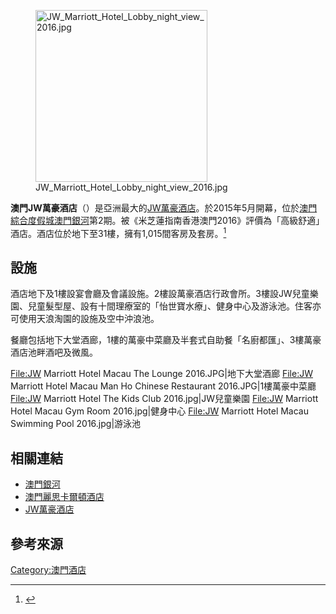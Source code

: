{{Infobox hotel
| hotel_name =澳門JW萬豪酒店<br>JW Marriott Hotel Macau
| image              = File:Galaxy Macau Hotel Phase 2 201606.jpg
| image_width        =
| caption            = 澳門JW萬豪酒店
| logo               = JW Marriott Macau logo.svg
| location           = {{MAC}}[[氹仔|氹仔]][[望德聖母灣大馬路|望德聖母灣大馬路]]
| coordinates        =
| opening_date       = 2015年5月
| stars              = [[五星級|五星級]]
| closing_date       =
| developer          = 
| operator           =[[萬豪酒店集團|萬豪酒店集團]]
| owner              =
| number_of_restaurants = 2
| number_of_rooms    = 1,015間
| number_of_suites   = 
| floor_area         =
| floors             = 地下-31樓
| parking            =
| website            =[http://www.galaxymacau.com/zh-hant/jw-marriott-macau 澳門JW萬豪酒店網頁]
| footnotes          =
}}
[[File:JW_Marriott_Hotel_Lobby_night_view_2016.jpg|275px]]

'''澳門JW萬豪酒店'''（{{lang-en|JW Marriott Hotel Macau}}）是亞洲最大的[[JW萬豪酒店|JW萬豪酒店]]。於2015年5月開幕，位於[[澳門|澳門]][[綜合度假城|綜合度假城]][[澳門銀河|澳門銀河]]第2期。被《米芝蓮指南香港澳門2016》評價為「高級舒適」酒店。酒店位於地下至31樓，擁有1,015間客房及套房。<ref>{{Cite web |url=http://www.galaxymacau.com/zh-hant/jw-marriott-macau |title=澳門JW萬豪酒店 |access-date=2016-03-28 |archive-date=2016-04-04 |archive-url=https://web.archive.org/web/20160404084004/http://www.galaxymacau.com/zh-hant/jw-marriott-macau |dead-url=yes }}</ref>

==設施==
酒店地下及1樓設宴會廳及會議設施。2樓設萬豪酒店行政會所。3樓設JW兒童樂園、兒童髮型屋、設有十間理療室的「怡世寶水療」、健身中心及游泳池。住客亦可使用天浪淘園的設施及空中沖浪池。

餐廳包括地下大堂酒廊，1樓的萬豪中菜廳及半套式自助餐「名廚都匯」、3樓萬豪酒店池畔酒吧及微風。

<gallery>
File:JW Marriott Hotel Macau The Lounge 2016.JPG|地下大堂酒廊
File:JW Marriott Hotel Macau Man Ho Chinese Restaurant 2016.JPG|1樓萬豪中菜廳
File:JW Marriott Hotel The Kids Club 2016.jpg|JW兒童樂園
File:JW Marriott Hotel Macau Gym Room 2016.jpg|健身中心
File:JW Marriott Hotel Macau Swimming Pool 2016.jpg|游泳池
</gallery>

==相關連結==
*[[澳門銀河|澳門銀河]]
*[[澳門麗思卡爾頓酒店|澳門麗思卡爾頓酒店]]
*[[JW萬豪酒店|JW萬豪酒店]]

==參考來源==
{{commonscat|JW Marriott Hotel Macau}}
<div>
<references />
</div>

{{銀河娛樂場}}
{{澳門酒店}}
{{路氹金光大道}}

[[Category:澳門酒店|Category:澳門酒店]]